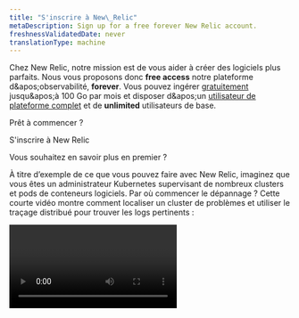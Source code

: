 ```yaml
---
title: "S'inscrire à New\_Relic"
metaDescription: Sign up for a free forever New Relic account.
freshnessValidatedDate: never
translationType: machine
---
```


Chez New Relic, notre mission est de vous aider à créer des logiciels plus parfaits. Nous vous proposons donc <DNT>**free access**</DNT> notre plateforme d&amp;apos;observabilité, <DNT>**forever**</DNT>. Vous pouvez ingérer [gratuitement](/docs/accounts/accounts-billing/new-relic-one-pricing-billing/new-relic-one-pricing-billing/#free) jusqu&amp;apos;à 100 Go par mois et disposer d&amp;apos;un [utilisateur de plateforme complet](/docs/accounts/accounts-billing/new-relic-one-user-management/user-type) et de <DNT>**unlimited**</DNT> utilisateurs de base.

Prêt à commencer ?

<ButtonGroup>
  <ButtonLink role="button" to="https://newrelic.com/signup" variant="primary">
    S'inscrire à New Relic
  </ButtonLink>
</ButtonGroup>

Vous souhaitez en savoir plus en premier ?

À titre d’exemple de ce que vous pouvez faire avec New Relic, imaginez que vous êtes un administrateur Kubernetes supervisant de nombreux clusters et pods de conteneurs logiciels. Par où commencer le dépannage ? Cette courte vidéo montre comment localiser un cluster de problèmes et utiliser le traçage distribué pour trouver les logs pertinents :

<Video type="wistia" id="hytv3kad74" />

Apprendre encore plus:

* [Voir les détails des tarifs](https://newrelic.com/pricing)
* [Découvrez ce que fait New Relic](/docs/using-new-relic/welcome-new-relic/get-started/introduction-new-relic#get-started-now)
* [Parcourez nos solutions](https://newrelic.com/instant-observability/)

### Prochaines étapes [#next-steps]

Voici quelques étapes à suivre après votre inscription :

* Commencez à générer des rapports de données à l'aide de notre [UI<DNT>**Add your data**</DNT>](https://one.newrelic.com/launcher/nr1-core.settings)
* [Obtenez des idées sur la façon de rassembler toutes vos données](/docs/using-new-relic/welcome-new-relic/get-started/introduction-new-relic/#bring-your-data)
* [Regardez les vidéos New Relic University](https://learn.newrelic.com/)
* Si vous vous êtes inscrit par inadvertance, consultez [Supprimer le compte](/docs/accounts/accounts-billing/account-setup/downgradecancel-account/#cancel-unused-org)

## Ajouter des comptes à une organisation New Relic existante [#existing]

Si vous disposez déjà d'une organisation New Relic et que vous souhaitez y ajouter des comptes, consultez [Ajouter des comptes](/docs/accounts/accounts-billing/account-structure/add-accounts).

## Problèmes de connexion ? [#troubleshooting]

Si vous rencontrez des problèmes de connexion ou de mot de passe, consultez [Dépannage de connexion](/docs/accounts/install-new-relic/account-setup/troubleshoot-password-email-address-login-problems).

## Supprimer une organisation ou un compte [#delete]

Si vous souhaitez fermer l'intégralité de votre organisation ou un compte au sein de votre organisation, consultez [Rétrograder ou annuler un compte/une organisation](/docs/accounts/accounts-billing/account-setup/downgradecancel-account/).